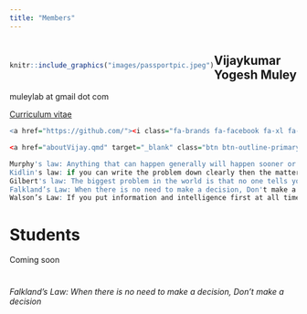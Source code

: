```yaml
---
title: "Members"
---
```


#  

::: {style="float:left;position: relative; top: 0px;"}
```r
knitr::include_graphics("images/passportpic.jpeg")
```
:::


## Vijaykumar Yogesh Muley

<i class="bi bi-envelope"></i> muleylab at gmail dot com

<a href="cvVijay.qmd" target="_blank" class="btn btn-outline-primary btn-sm" role="button">Curriculum vitae</a>

```r
<a href="https://github.com/"><i class="fa-brands fa-facebook fa-xl fa-spin" style="color: #1877f2;"></i></a>

<a href="aboutVijay.qmd" target="_blank" class="btn btn-outline-primary btn-sm" role="button">About me</a> <a href="bsVijay.qmd" target="_blank" class="btn btn-outline-primary btn-sm" role="button">Biographical sketch</a> <a href="cvVijay.qmd" target="_blank" class="btn btn-outline-primary btn-sm" role="button">Curriculum vitae</a>
```

```r
Murphy's law: Anything that can happen generally will happen sooner or later - The more you fear something, the more it will happen
Kidlin's law: if you can write the problem down clearly then the matter is half solved
Gilbert's law: The biggest problem in the world is that no one tells you how to do it - You just got to follow your process
Falkland’s Law: When there is no need to make a decision, Don't make a decision - Save that brain space for something more important.
Walson’s Law: If you put information and intelligence first at all times then the money keeps coming in  
```

# Students

Coming soon


# 
*Falkland’s Law: When there is no need to make a decision, Don't make a decision*

